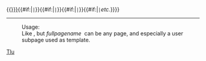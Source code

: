 {{[[{{{1|{{FULLPAGENAME}}}}}]]{{#if:{{{2|}}}|<tt>&#124;</tt>{{{2}}}}}{{#if:{{{3|}}}|<tt>&#124;</tt>{{{3}}}}}{{#if:{{{4|}}}|<tt>&#124;</tt>{{{4}}}}}{{#if:{{{5|}}}|<tt>&#124;</tt><i>etc.</i>}}}}<noinclude>
----
:Usage: {{Tlx|{{PAGENAME}}|fullpagename|up to three parameters}}
:Like {{Tlx|Tlx|template}}, but ''fullpagename''&#160; can be any page, and especially a user subpage used as template.

[[Category:使用了分析程序的模板|{{PAGENAME}}]]
[[Category:跨语言链接模板|Tlu]]

</noinclude>